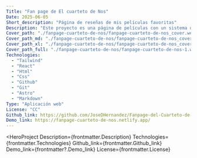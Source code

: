 ```yaml
---
Title: "Fan page de El cuarteto de Nos"
Date: 2025-06-05
Short_description: "Página de reseñas de mis películas favoritas"
Description: "Este proyecto es una página de películas con un sistema de reseñas, en el cual utilice.."
Cover_path: "./fanpage-cuarteto-de-nos/fanpage-cuarteto-de-nos_cover.webp"
Cover_path_md: "./fanpage-cuarteto-de-nos/fanpage-cuarteto-de-nos_cover-md.webp"
Cover_path_xl: "./fanpage-cuarteto-de-nos/fanpage-cuarteto-de-nos_cover-xl.webp"
Cover_path_full: "./fanpage-cuarteto-de-nos/fanpage-cuarteto-de-nos-1.webp"
Technologies:
  - "Tailwind"
  - "React"
  - "Html"
  - "Css"
  - "Github"
  - "Git"
  - "Astro"
  - "Markdown"
Type: "Aplicación web"
License: "CC"
Github_link: https://github.com/JoseDHernandez/Fanpage-del-Cuarteto-de-Nos
Demo_link: https://fanpage-cuarteto-de-nos.netlify.app/
---
```



<HeroProject
  Description={frontmatter.Description}
  Technologies={frontmatter.Technologies}
  Github_link={frontmatter.Github_link}
  Demo_link={frontmatter?.Demo_link}
  License={frontmatter.License}
>

</HeroProject>
